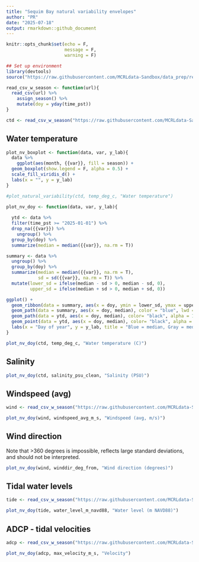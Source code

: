 ```yaml
---
title: "Sequim Bay natural variability envelopes"
author: "PR"
date: "2025-07-18"
output: rmarkdown::github_document
---
```


```r
knitr::opts_chunk$set(echo = F, 
                      message = F, 
                      warning = F)
```

```r

## Set up environment
library(devtools)
source("https://raw.githubusercontent.com/MCRLdata-Sandbox/data_prep/refs/heads/main/scripts/0_setup.R")


```


```r

read_csv_w_season <- function(url){
  read_csv(url) %>% 
    assign_season() %>% 
    mutate(doy = yday(time_pst))
}

ctd <- read_csv_w_season("https://raw.githubusercontent.com/MCRLdata-Sandbox/data_prep/refs/heads/main/data/outputs/L1/250630_ctd_water_temp_salinity_L1.csv")


```

## Water temperature
```r

plot_nv_boxplot <- function(data, var, y_lab){
  data %>% 
    ggplot(aes(month, {{var}}, fill = season)) + 
  geom_boxplot(show.legend = F, alpha = 0.5) + 
  scale_fill_viridis_d() + 
  labs(x = "", y = y_lab)
}

#plot_natural_variability(ctd, temp_deg_c, "Water temperature")

plot_nv_doy <- function(data, var, y_lab){
  
  ytd <- data %>% 
  filter(time_pst >= "2025-01-01") %>% 
  drop_na({{var}}) %>% 
    ungroup() %>% 
  group_by(doy) %>% 
  summarize(median = median({{var}}, na.rm = T))

summary <- data %>% 
  ungroup() %>% 
  group_by(doy) %>% 
  summarize(median = median({{var}}, na.rm = T), 
            sd = sd({{var}}, na.rm = T)) %>% 
  mutate(lower_sd = ifelse(median - sd > 0, median - sd, 0), 
         upper_sd = ifelse(median + sd > 0, median + sd, 0))

ggplot() + 
  geom_ribbon(data = summary, aes(x = doy, ymin = lower_sd, ymax = upper_sd), color = "gray", alpha = 0.3) + 
  geom_path(data = summary, aes(x = doy, median), color = "blue", lwd = 1, alpha = 0.8) + 
  geom_path(data = ytd, aes(x = doy, median), color= "black", alpha = 1) + 
  geom_point(data = ytd, aes(x = doy, median), color= "black", alpha = 0.2) + 
  labs(x = "Day of year", y = y_lab, title = "Blue = median, Gray = median +/- 1 sd, Black = 2025 data")
}

plot_nv_doy(ctd, temp_deg_c, "Water temperature (C)")

```

## Salinity

```r

plot_nv_doy(ctd, salinity_psu_clean, "Salinity (PSU)")

```

## Windspeed (avg)

```r

wind <- read_csv_w_season("https://raw.githubusercontent.com/MCRLdata-Sandbox/data_prep/refs/heads/main/data/outputs/L1/250630_windspeed_L1.csv")

plot_nv_doy(wind, windspeed_avg_m_s, "Windspeed (avg, m/s)")

```

## Wind direction

Note that >360 degrees is impossible, reflects large standard deviations, and should not be interpreted.

```r
plot_nv_doy(wind, winddir_deg_from, "Wind direction (degrees)")
```

## Tidal water levels

```r

tide <- read_csv_w_season("https://raw.githubusercontent.com/MCRLdata-Sandbox/data_prep/refs/heads/main/data/outputs/L1/250515_tidegauge_L1.csv")

plot_nv_doy(tide, water_level_m_navd88, "Water level (m NAVD88)")

```

## ADCP - tidal velocities

```r

adcp <- read_csv_w_season("https://raw.githubusercontent.com/MCRLdata-Sandbox/data_prep/refs/heads/main/data/outputs/L1/250703_adcp_velocity_L1.csv")

plot_nv_doy(adcp, max_velocity_m_s, "Velocity")

```








